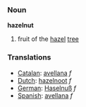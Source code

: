 === Noun ===

'''hazelnut'''

# fruit of the [[hazel]] [[tree]]

===Translations===
*[[Catalan]]: [[avellana]] ''f''
*[[Dutch]]: [[hazelnoot]] ''f''
*[[German]]: [[Haselnuß]] ''f''
*[[Spanish]]: [[avellana]] ''f''